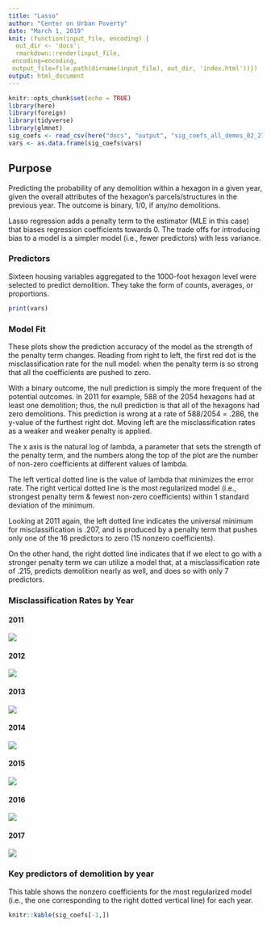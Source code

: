 ```yaml
---
title: "Lasso"
author: "Center on Urban Poverty"
date: "March 1, 2019"
knit: (function(input_file, encoding) {
  out_dir <- 'docs';
  rmarkdown::render(input_file,
 encoding=encoding,
 output_file=file.path(dirname(input_file), out_dir, 'index.html'))})
output: html_document
---
```

```r
knitr::opts_chunk$set(echo = TRUE)
library(here)
library(foreign)
library(tidyverse)
library(glmnet)
sig_coefs <- read_csv(here("docs", "output", "sig_coefs_all_demos_02_27_2019.csv"))
vars <- as.data.frame(sig_coefs$vars)
```

## Purpose
Predicting the probability of any demolition within a hexagon in a given year, given the overall attributes of the hexagon's parcels/structures in the previous year. The outcome is binary, 1/0, if any/no demolitions. 

Lasso regression adds a penalty term to the estimator (MLE in this case) that biases regression coefficients towards 0. The trade offs for introducing bias to a model is a simpler model (i.e., fewer predictors) with less variance. 

### Predictors 
Sixteen housing variables aggregated to the 1000-foot hexagon level were selected to predict demolition. They take the form of counts, averages, or proportions. 
```r

print(vars)

```


### Model Fit
These plots show the prediction accuracy of the model as the strength of the penalty term changes. Reading from right to left, the first red dot is the misclassification rate for the null model: when the penalty term is so strong that all the coefficients are pushed to zero. 

With a binary outcome, the null prediction is simply the more frequent  of the potential outcomes. In 2011 for example, 588 of the 2054 hexagons had at least one demolition; thus, the null prediction is that all of the hexagons had zero demolitions. This prediction is wrong at a rate of 588/2054 = .286, the y-value of the furthest right dot. Moving left are the misclassification rates as a weaker and weaker penalty is applied. 

The x axis is the natural log of lambda, a parameter that sets the strength of the penalty term, and the numbers along the top of the plot are the number of non-zero coefficients at different values of lambda. 

The left vertical dotted line is the value of lambda that minimizes the error rate. The right vertical dotted line is the most regularized model (i.e., strongest penalty term & fewest non-zero coefficients) within 1 standard deviation of the minimum. 

Looking at 2011 again, the left dotted line indicates the universal minimum for misclassification is .207, and is produced by a penalty term that pushes only one of the 16 predictors to zero (15 nonzero coefficients). 

On the other hand, the right dotted line indicates that if we elect to go with a stronger penalty term we can utilize a model that, at a misclassification rate of .215, predicts demolition nearly as well, and does so with only 7 predictors. 

### Misclassification Rates by Year {.tabset}
#### 2011
![](docs/output/misclass_all1011.png)



#### 2012
![](docs/output/misclass_all1112.png)



#### 2013
![](docs/output/misclass_all1213.png)



#### 2014
![](docs/output/misclass_all1314.png)




#### 2015
![](docs/output/misclass_all1415.png)





#### 2016
![](docs/output/misclass_all1516.png)





#### 2017
![](docs/output/misclass_all1617.png)





### Key predictors of demolition by year
This table shows the nonzero coefficients for the most regularized model (i.e., the one corresponding to the right dotted vertical line)  for each year.

```r
knitr::kable(sig_coefs[-1,])
```
